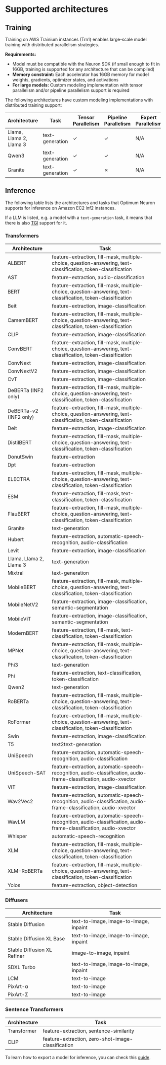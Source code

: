 <!---
Copyright 2024 The HuggingFace Team. All rights reserved.

Licensed under the Apache License, Version 2.0 (the "License");
you may not use this file except in compliance with the License.
You may obtain a copy of the License at

    http://www.apache.org/licenses/LICENSE-2.0

Unless required by applicable law or agreed to in writing, software
distributed under the License is distributed on an "AS IS" BASIS,
WITHOUT WARRANTIES OR CONDITIONS OF ANY KIND, either express or implied.
See the License for the specific language governing permissions and
limitations under the License.
-->

# Supported architectures

## Training

Training on AWS Trainium instances (Trn1) enables large-scale model training with distributed parallelism strategies.

**Requirements:**
- Model must be compatible with the Neuron SDK (if small enough to fit in 16GB, training is supported for any architecture that can be compiled)
- **Memory constraint:** Each accelerator has 16GB memory for model weights, gradients, optimizer states, and activations
- **For large models:** Custom modeling implementation with tensor parallelism and/or pipeline parallelism support is required

The following architectures have custom modeling implementations with distributed training support:

| Architecture             | Task            | Tensor Parallelism | Pipeline Parallelism | Expert Parallelism   |
|--------------------------|-----------------|--------------------|----------------------|----------------------|
| Llama, Llama 2, Llama 3  | text-generation | ✓                  | ✓                    | N/A                  |
| Qwen3                    | text-generation | ✓                  | ✓                    | N/A                  |
| Granite                  | text-generation | ✓                  | ✗                    | N/A                  |



## Inference

The following table lists the architectures and tasks that Optimum Neuron supports for inference on Amazon EC2 Inf2 instances. 

<Tip>

If a LLM is listed, e.g. a model with a `text-generation` task, it means that there is also [TGI](https://huggingface.co/docs/text-generation-inference/en/index) support for it.

</Tip>

### Transformers

| Architecture              | Task                                                                                                                                          |
|---------------------------|-----------------------------------------------------------------------------------------------------------------------------------------------|
| ALBERT                    | feature-extraction, fill-mask, multiple-choice, question-answering, text-classification, token-classification                                 |
| AST                       | feature-extraction, audio-classification                                                                                                      |
| BERT                      | feature-extraction, fill-mask, multiple-choice, question-answering, text-classification, token-classification                                 |
| Beit                      | feature-extraction, image-classification                                                                                                      |
| CamemBERT                 | feature-extraction, fill-mask, multiple-choice, question-answering, text-classification, token-classification                                 |
| CLIP                      | feature-extraction, image-classification                                                                                                      |
| ConvBERT                  | feature-extraction, fill-mask, multiple-choice, question-answering, text-classification, token-classification                                 |
| ConvNext                  | feature-extraction, image-classification                                                                                                      |
| ConvNextV2                | feature-extraction, image-classification                                                                                                      |
| CvT                       | feature-extraction, image-classification                                                                                                      |
| DeBERTa (INF2 only)       | feature-extraction, fill-mask, multiple-choice, question-answering, text-classification, token-classification                                 |
| DeBERTa-v2 (INF2 only)    | feature-extraction, fill-mask, multiple-choice, question-answering, text-classification, token-classification                                 |
| Deit                      | feature-extraction, image-classification                                                                                                      |
| DistilBERT                | feature-extraction, fill-mask, multiple-choice, question-answering, text-classification, token-classification                                 |
| DonutSwin                 | feature-extraction                                                                                                                            |
| Dpt                       | feature-extraction                                                                                                                            |
| ELECTRA                   | feature-extraction, fill-mask, multiple-choice, question-answering, text-classification, token-classification                                 |
| ESM                       | feature-extraction, fill-mask, text-classification, token-classification                                                                      |
| FlauBERT                  | feature-extraction, fill-mask, multiple-choice, question-answering, text-classification, token-classification                                 |
| Granite                   | text-generation                                                                                                                               |
| Hubert                    | feature-extraction, automatic-speech-recognition, audio-classification                                                                        |
| Levit                     | feature-extraction, image-classification                                                                                                      |
| Llama, Llama 2, Llama 3   | text-generation                                                                                                                               |
| Mixtral                   | text-generation                                                                                                                               |
| MobileBERT                | feature-extraction, fill-mask, multiple-choice, question-answering, text-classification, token-classification                                 |
| MobileNetV2               | feature-extraction, image-classification, semantic-segmentation                                                                               |
| MobileViT                 | feature-extraction, image-classification, semantic-segmentation                                                                               |
| ModernBERT                | feature-extraction, fill-mask, text-classification, token-classification                                                                      |
| MPNet                     | feature-extraction, fill-mask, multiple-choice, question-answering, text-classification, token-classification                                 |
| Phi3                      | text-generation                                                                                 |
| Phi                       | feature-extraction, text-classification, token-classification                                                                                 |
| Qwen2                     | text-generation                                                                                 |
| RoBERTa                   | feature-extraction, fill-mask, multiple-choice, question-answering, text-classification, token-classification                                 |
| RoFormer                  | feature-extraction, fill-mask, multiple-choice, question-answering, text-classification, token-classification                                 |
| Swin                      | feature-extraction, image-classification                                                                                                      |
| T5                        | text2text-generation                                                                                                                          |
| UniSpeech                 | feature-extraction, automatic-speech-recognition, audio-classification                                                                        |
| UniSpeech-SAT             | feature-extraction, automatic-speech-recognition, audio-classification, audio-frame-classification, audio-xvector                             |
| ViT                       | feature-extraction, image-classification                                                                                                      |
| Wav2Vec2                  | feature-extraction, automatic-speech-recognition, audio-classification, audio-frame-classification, audio-xvector                             |
| WavLM                     | feature-extraction, automatic-speech-recognition, audio-classification, audio-frame-classification, audio-xvector                             |
| Whisper                   | automatic-speech-recognition                                                                                                                  |
| XLM                       | feature-extraction, fill-mask, multiple-choice, question-answering, text-classification, token-classification                                 |
| XLM-RoBERTa               | feature-extraction, fill-mask, multiple-choice, question-answering, text-classification, token-classification                                 |
| Yolos                     | feature-extraction, object-detection                                                                                                          |


### Diffusers

| Architecture                  | Task                                                                                                                                   |
|-------------------------------|----------------------------------------------------------------------------------------------------------------------------------------|
| Stable Diffusion              | text-to-image, image-to-image, inpaint                                                                                                 |
| Stable Diffusion XL Base      | text-to-image, image-to-image, inpaint                                                                                                 |
| Stable Diffusion XL Refiner   | image-to-image, inpaint                                                                                                                |
| SDXL Turbo                    | text-to-image, image-to-image, inpaint                                                                                                 |
| LCM                           | text-to-image                                                                                                                          |
| PixArt-α                      | text-to-image                                                                                                                          |
| PixArt-Σ                      | text-to-image                                                                                                                          |

### Sentence Transformers

| Architecture                  | Task                                                                                                                                   |
|-------------------------------|----------------------------------------------------------------------------------------------------------------------------------------|
| Transformer                   | feature-extraction, sentence-similarity                                                                                                |
| CLIP                          | feature-extraction, zero-shot-image-classification                                                                                     |


<Tip>

 To learn how to export a model for inference, you can check this [guide](https://huggingface.co/docs/optimum-neuron/guides/export_model#selecting-a-task).

</Tip>

